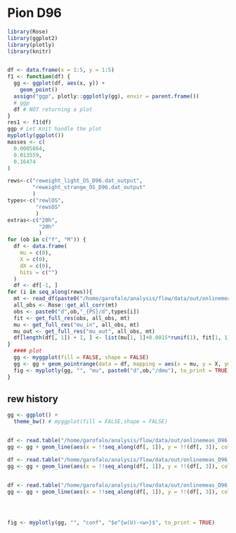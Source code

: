 # Pion D96

```r
library(Rose)
library(ggplot2)
library(plotly)
library(knitr)


df <- data.frame(x = 1:5, y = 1:5)
f1 <- function(df) {
  gg <- ggplot(df, aes(x, y)) +
    geom_point()
  assign("ggp", plotly::ggplotly(gg), envir = parent.frame())
  # ggp
  df # NOT returning a plot
}
res1 <- f1(df)
ggp # Let knit handle the plot
myplotly(ggplot())
masses <- c(
  0.0005864,
  0.013559,
  0.16474
)
```



```r
rews<-c("reweight_light_OS_D96.dat_output",
        "reweight_strange_OS_D96.dat_output"
        )
types<-c("rewlOS",
         "rewsOS"
         )
extras<-c("20h",
          "20h"
          )
for (ob in c("f", "M")) {
  df <- data.frame(
    mu = c(0),
    X = c(0),
    dX = c(0),
    hits = c("")
  )
  df <- df[-1, ]
for (i in seq_along(rews)){
  mt <- read_df(paste0("/home/garofalo/analysis/flow/data/out/onlinemeas_D96.dat_",rews[i]))
  all_obs <- Rose::get_all_corr(mt)
  obs <- paste0("d",ob,"_{PS}/d",types[i])
  fit <- get_full_res(obs, all_obs, mt)
  mu <- get_full_res("mu_in", all_obs, mt)
  mu_out <- get_full_res("mu_out", all_obs, mt)
  df[length(df[, 1]) + 1, ] <- list(mu[1, 1]+0.0015*runif(1), fit[1, 1], fit[1, 2], paste0(extras[i],", dmu", format(mu_out[1, 1] - mu[1, 1], digit = 2)))
}  
  #### plot
  gg <- myggplot(fill = FALSE, shape = FALSE)
  gg <- gg + geom_pointrange(data = df, mapping = aes(x = mu, y = X, ymin = X - dX, ymax = X + dX, color = (hits)))
  fig <- myplotly(gg, "", "mu", paste0("d",ob,"/dmu"), to_print = TRUE, legend_title = "hits, dmu", legend_position = c(0.7, 0))
}

```




##  rew history


```r
gg <- ggplot() +
  theme_bw() # myggplot(fill = FALSE,shape = FALSE)


df <- read.table("/home/garofalo/analysis/flow/data/out/onlinemeas_D96.dat_reweight_light_OS_D96.dat_history.txt", header = TRUE)
gg <- gg + geom_line(aes(x = !!seq_along(df[, 1]), y = !!(df[, 3]), color = "l"))

df <- read.table("/home/garofalo/analysis/flow/data/out/onlinemeas_D96.dat_reweight_strange_OS_D96.dat_history.txt", header = TRUE)
gg <- gg + geom_line(aes(x = !!seq_along(df[, 1]), y = !!(df[, 3]), color = "s"))


df <- read.table("/home/garofalo/analysis/flow/data/out/onlinemeas_D96.dat_reweight_strange_pdmu_OS_D96.dat_history.txt", header = TRUE)
gg <- gg + geom_line(aes(x = !!seq_along(df[, 1]), y = !!(df[, 3]), color = "s+dmu"))




fig <- myplotly(gg, "", "conf", "$e^{w(U)-<w>}$", to_print = TRUE)
```
